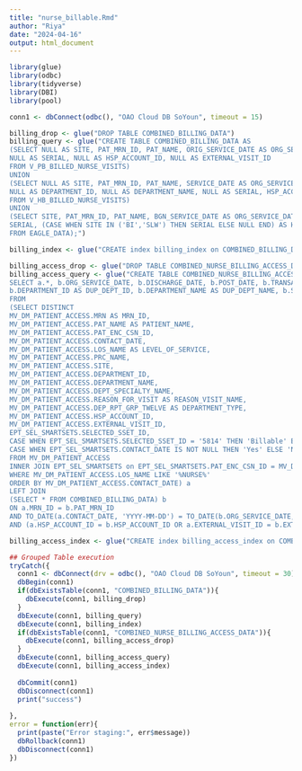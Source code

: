 ```yaml
---
title: "nurse_billable.Rmd"
author: "Riya"
date: "2024-04-16"
output: html_document
---
```


```r

library(glue)
library(odbc)
library(tidyverse)
library(DBI)
library(pool)

conn1 <- dbConnect(odbc(), "OAO Cloud DB SoYoun", timeout = 15)

billing_drop <- glue("DROP TABLE COMBINED_BILLING_DATA")
billing_query <- glue("CREATE TABLE COMBINED_BILLING_DATA AS
(SELECT NULL AS SITE, PAT_MRN_ID, PAT_NAME, ORIG_SERVICE_DATE AS ORG_SERVICE_DATE, ORIG_SERVICE_DATE AS DISCHARGE_DATE, POST_DATE, TRANSACTION_TYPE, AMOUNT, DEPARTMENT_ID, DEPARTMENT_NAME,
NULL AS SERIAL, NULL AS HSP_ACCOUNT_ID, NULL AS EXTERNAL_VISIT_ID
FROM V_PB_BILLED_NURSE_VISITS)
UNION
(SELECT NULL AS SITE, PAT_MRN_ID, PAT_NAME, SERVICE_DATE AS ORG_SERVICE_DATE, SERVICE_DATE AS DISCHARGE_DATE, TX_POST_DATE AS POST_DATE, TX_TYPE AS TRANSACTION_TYPE, TX_AMOUNT AS AMOUNT,
NULL AS DEPARTMENT_ID, NULL AS DEPARTMENT_NAME, NULL AS SERIAL, HSP_ACCOUNT_ID, NULL AS EXTERNAL_VISIT_ID
FROM V_HB_BILLED_NURSE_VISITS)
UNION
(SELECT SITE, PAT_MRN_ID, PAT_NAME, BGN_SERVICE_DATE AS ORG_SERVICE_DATE, DISCHARGE_DATE, BILLING_DATE AS POST_DATE, TRANSACTION_TYPE, AMOUNT, NULL AS DEPARTMENT_ID, NULL AS DEPARTMENT_NAME,
SERIAL, (CASE WHEN SITE IN ('BI','SLW') THEN SERIAL ELSE NULL END) AS HSP_ACCOUNT_ID, (CASE WHEN SITE IN ('MSH') THEN TO_CHAR(SERIAL) ELSE NULL END) AS EXTERNAL_VISIT_ID
FROM EAGLE_DATA);")

billing_index <- glue("CREATE index billing_index on COMBINED_BILLING_DATA (ORG_SERVICE_DATE, DISCHARGE_DATE, POST_DATE, DEPARTMENT_ID)")

billing_access_drop <- glue("DROP TABLE COMBINED_NURSE_BILLING_ACCESS_DATA")
billing_access_query <- glue("CREATE TABLE COMBINED_NURSE_BILLING_ACCESS_DATA AS 
SELECT a.*, b.ORG_SERVICE_DATE, b.DISCHARGE_DATE, b.POST_DATE, b.TRANSACTION_TYPE, b.AMOUNT, 
b.DEPARTMENT_ID AS DUP_DEPT_ID, b.DEPARTMENT_NAME AS DUP_DEPT_NAME, b.SERIAL
FROM
(SELECT DISTINCT
MV_DM_PATIENT_ACCESS.MRN AS MRN_ID,
MV_DM_PATIENT_ACCESS.PAT_NAME AS PATIENT_NAME,
MV_DM_PATIENT_ACCESS.PAT_ENC_CSN_ID,
MV_DM_PATIENT_ACCESS.CONTACT_DATE,
MV_DM_PATIENT_ACCESS.LOS_NAME AS LEVEL_OF_SERVICE,
MV_DM_PATIENT_ACCESS.PRC_NAME,
MV_DM_PATIENT_ACCESS.SITE,
MV_DM_PATIENT_ACCESS.DEPARTMENT_ID,
MV_DM_PATIENT_ACCESS.DEPARTMENT_NAME,
MV_DM_PATIENT_ACCESS.DEPT_SPECIALTY_NAME,
MV_DM_PATIENT_ACCESS.REASON_FOR_VISIT AS REASON_VISIT_NAME,
MV_DM_PATIENT_ACCESS.DEP_RPT_GRP_TWELVE AS DEPARTMENT_TYPE,
MV_DM_PATIENT_ACCESS.HSP_ACCOUNT_ID,
MV_DM_PATIENT_ACCESS.EXTERNAL_VISIT_ID,
EPT_SEL_SMARTSETS.SELECTED_SSET_ID,
CASE WHEN EPT_SEL_SMARTSETS.SELECTED_SSET_ID = '5814' THEN 'Billable' ELSE 'Non-Billable' END AS BILLABLE_VS_NONBILLABLE,
CASE WHEN EPT_SEL_SMARTSETS.CONTACT_DATE IS NOT NULL THEN 'Yes' ELSE 'No' END AS NURSE_BILLABLE_VISIT_SMARTSET_USE_YES_NO
FROM MV_DM_PATIENT_ACCESS
INNER JOIN EPT_SEL_SMARTSETS on EPT_SEL_SMARTSETS.PAT_ENC_CSN_ID = MV_DM_PATIENT_ACCESS.PAT_ENC_CSN_ID
WHERE MV_DM_PATIENT_ACCESS.LOS_NAME LIKE '%NURSE%'
ORDER BY MV_DM_PATIENT_ACCESS.CONTACT_DATE) a
LEFT JOIN
(SELECT * FROM COMBINED_BILLING_DATA) b
ON a.MRN_ID = b.PAT_MRN_ID 
AND TO_DATE(a.CONTACT_DATE, 'YYYY-MM-DD') = TO_DATE(b.ORG_SERVICE_DATE, 'YYYY-MM-DD') 
AND (a.HSP_ACCOUNT_ID = b.HSP_ACCOUNT_ID OR a.EXTERNAL_VISIT_ID = b.EXTERNAL_VISIT_ID OR a.DEPARTMENT_ID = b.DEPARTMENT_ID);")

billing_access_index <- glue("CREATE index billing_access_index on COMBINED_NURSE_BILLING_ACCESS_DATA (CONTACT_DATE, ORG_SERVICE_DATE, DISCHARGE_DATE, POST_DATE, DEPARTMENT_ID)")

## Grouped Table execution
tryCatch({
  conn1 <- dbConnect(drv = odbc(), "OAO Cloud DB SoYoun", timeout = 30)
  dbBegin(conn1)
  if(dbExistsTable(conn1, "COMBINED_BILLING_DATA")){
    dbExecute(conn1, billing_drop) 
  }
  dbExecute(conn1, billing_query) 
  dbExecute(conn1, billing_index)
  if(dbExistsTable(conn1, "COMBINED_NURSE_BILLING_ACCESS_DATA")){
    dbExecute(conn1, billing_access_drop) 
  }
  dbExecute(conn1, billing_access_query) 
  dbExecute(conn1, billing_access_index)
  
  dbCommit(conn1)
  dbDisconnect(conn1)
  print("success")
  
},
error = function(err){
  print(paste("Error staging:", err$message))
  dbRollback(conn1)
  dbDisconnect(conn1)
})

```